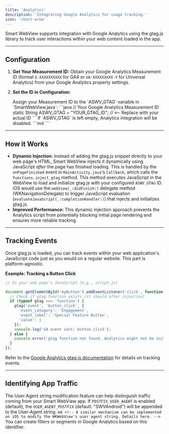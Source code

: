 ```yaml
---
title: 'Analytics'
description: 'Integrating Google Analytics for usage tracking.'
icon: 'chart-area'
---
```


Smart WebView supports integration with Google Analytics using the gtag.js library to track user interactions within your web content loaded in the app.

---

## Configuration

1.  **Get Your Measurement ID:** Obtain your Google Analytics Measurement ID (format `G-XXXXXXXXXX` for GA4 or `UA-XXXXXXXXX-Y` for Universal Analytics) from your Google Analytics property settings.
2.  **Set the ID in Configuration:**

    <Tabs>
     <Tab title="Android">
        Assign your Measurement ID to the `ASWV_GTAG` variable in `SmartWebView.java`:
        ```java
        // Your Google Analytics Measurement ID
        static String ASWV_GTAG = "YOUR_GTAG_ID"; // <-- Replace with your actual ID
        ```
        If `ASWV_GTAG` is left empty, Analytics integration will be disabled.
     </Tab>
     <Tab title="iOS">
        ```md
        <!-- iOS would require a similar configuration mechanism (e.g., in Info.plist or a Swift settings file) to store the GTAG ID. Details here. -->
        ```
     </Tab>
    </Tabs>

---

## How it Works

*   **Dynamic Injection:** Instead of adding the gtag.js snippet directly to your web page's HTML, Smart WebView injects it dynamically using JavaScript *after* the page has finished loading.
    <Tabs>
     <Tab title="Android">
        This is handled by the `onPageFinished` event in `MainActivity.java`'s `Callback`, which calls the `Functions.inject_gtag` method. This method executes JavaScript in the WebView to load and initialize gtag.js with your configured `ASWV_GTAG` ID.
     </Tab>
     <Tab title="iOS">
        iOS would use the `webView(_:didFinish:)` delegate method (WKNavigationDelegate) to trigger JavaScript evaluation (`evaluateJavaScript(_:completionHandler:)`) that injects and initializes gtag.js.
     </Tab>
    </Tabs>
*   **Improved Performance:** This dynamic injection approach prevents the Analytics script from potentially blocking initial page rendering and ensures more reliable tracking.

---

## Tracking Events

Once gtag.js is loaded, you can track events within your web application's JavaScript code just as you would on a regular website. This part is platform-agnostic.

**Example: Tracking a Button Click**

```javascript script.js
// In your web page's JavaScript (e.g., script.js)

document.getElementById('myButton').addEventListener('click', function() {
  // Check if gtag function exists (it should after injection)
  if (typeof gtag === 'function') {
    gtag('event', 'button_click', {
      'event_category': 'Engagement',
      'event_label': 'Special Feature Button',
      'value': 1
    });
    console.log('GA event sent: button_click');
  } else {
    console.error('gtag function not found. Analytics might not be initialized.');
  }
});
```

Refer to the [Google Analytics gtag.js documentation](https://developers.google.com/analytics/devguides/collection/gtagjs/events) for details on tracking events.

---

## Identifying App Traffic

The User-Agent string modification feature can help distinguish traffic coming from your Smart WebView app.
<Tabs>
 <Tab title="Android">
    If `POSTFIX_USER_AGENT` is enabled (default), the `USER_AGENT_POSTFIX` (default: "SWVAndroid") will be appended to the User-Agent string.
 </Tab>
 <Tab title="iOS">
    ```md
    <!-- A similar mechanism can be implemented on iOS to modify the WKWebView's user agent string. Details here. -->
    ```
 </Tab>
</Tabs>
You can create filters or segments in Google Analytics based on this identifier.